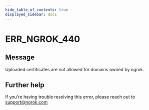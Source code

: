 ```yaml
---
hide_table_of_contents: true
displayed_sidebar: docs
---
```



# ERR_NGROK_440

## Message

Uploaded certificates are not allowed for domains owned by ngrok.

<ErrorDetails error="err_ngrok_440" />

## Further help

If you're having trouble resolving this error, please reach out to [support@ngrok.com](mailto:support@ngrok.com?subject=Help%20with%20ERR_NGROK_440)
